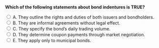 ::: {.question-block}

<form onsubmit="event.preventDefault(); checkAnswer('module6_mcq_q90')" data-correct-answer="A">
<strong style="display: block;">Which of the following statements about bond indentures is TRUE?</strong>

<label><input type="radio" name="module6_mcq_q90" value="A"> A. They outline the rights and duties of both issuers and bondholders.</label><br>
<label><input type="radio" name="module6_mcq_q90" value="B"> B. They are informal agreements without legal effect.</label><br>
<label><input type="radio" name="module6_mcq_q90" value="C"> C. They specify the bond’s daily trading volume.</label><br>
<label><input type="radio" name="module6_mcq_q90" value="D"> D. They determine coupon payments through market negotiation.</label><br>
<label><input type="radio" name="module6_mcq_q90" value="E"> E. They apply only to municipal bonds.</label><br>
</form>

<div id="feedback-module6_mcq_q90" class="feedback" style="display:none;">
✅ Correct: A. The indenture is a legal contract detailing obligations, covenants, and repayment terms.
</div>

:::
